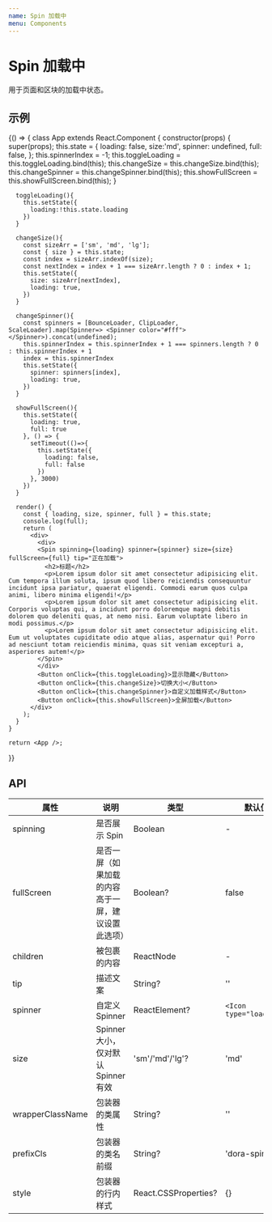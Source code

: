```yaml
---
name: Spin 加载中
menu: Components
---
```



# Spin 加载中

用于页面和区块的加载中状态。

## 示例

<Playground>
  {() => {
    class App extends React.Component {
      constructor(props) {
        super(props);
        this.state = {
          loading: false,
          size:'md',
          spinner: undefined,
          full: false,
        };
        this.spinnerIndex = -1;
        this.toggleLoading = this.toggleLoading.bind(this);
        this.changeSize = this.changeSize.bind(this);
        this.changeSpinner = this.changeSpinner.bind(this);
        this.showFullScreen = this.showFullScreen.bind(this);
      }

      toggleLoading(){
        this.setState({
          loading:!this.state.loading
        })
      }

      changeSize(){
        const sizeArr = ['sm', 'md', 'lg'];
        const { size } = this.state;
        const index = sizeArr.indexOf(size);
        const nextIndex = index + 1 === sizeArr.length ? 0 : index + 1;
        this.setState({
          size: sizeArr[nextIndex],
          loading: true,
        })
      }

      changeSpinner(){
        const spinners = [BounceLoader, ClipLoader, ScaleLoader].map(Spinner=> <Spinner color="#fff"></Spinner>).concat(undefined);
        this.spinnerIndex = this.spinnerIndex + 1 === spinners.length ? 0 : this.spinnerIndex + 1
        index = this.spinnerIndex
        this.setState({
          spinner: spinners[index],
          loading: true,
        })
      }

      showFullScreen(){
        this.setState({
          loading: true,
          full: true
        }, () => {
          setTimeout(()=>{
            this.setState({
              loading: false,
              full: false
            })
          }, 3000)
        })
      }

      render() {
        const { loading, size, spinner, full } = this.state;
        console.log(full);
        return (
          <div>
            <div>
            <Spin spinning={loading} spinner={spinner} size={size} fullScreen={full} tip="正在加载">
              <h2>标题</h2>
              <p>Lorem ipsum dolor sit amet consectetur adipisicing elit. Cum tempora illum soluta, ipsum quod libero reiciendis consequuntur incidunt ipsa pariatur, quaerat eligendi. Commodi earum quos culpa animi, libero minima eligendi!</p>
              <p>Lorem ipsum dolor sit amet consectetur adipisicing elit. Corporis voluptas qui, a incidunt porro doloremque magni debitis dolorem quo deleniti quas, at nemo nisi. Earum voluptate libero in modi possimus.</p>
              <p>Lorem ipsum dolor sit amet consectetur adipisicing elit. Eum ut voluptates cupiditate odio atque alias, aspernatur qui! Porro ad nesciunt totam reiciendis minima, quas sit veniam excepturi a, asperiores autem!</p>
            </Spin>
            </div>
            <Button onClick={this.toggleLoading}>显示隐藏</Button>
            <Button onClick={this.changeSize}>切换大小</Button>
            <Button onClick={this.changeSpinner}>自定义加载样式</Button>
            <Button onClick={this.showFullScreen}>全屏加载</Button>
          </div>
        );
      }
    }

    return <App />;

}}

</Playground>

## API

| 属性             | 说明                                               | 类型                 | 默认值                  |
| ---------------- | -------------------------------------------------- | -------------------- | ----------------------- |
| spinning         | 是否展示 Spin                                      | Boolean              | -                       |
| fullScreen       | 是否一屏（如果加载的内容高于一屏，建议设置此选项） | Boolean?             | false                   |
| children         | 被包裹的内容                                       | ReactNode            | -                       |
| tip              | 描述文案                                           | String?              | ''                      |
| spinner          | 自定义 Spinner                                     | ReactElement?        | `<Icon type="loading">` |
| size             | Spinner 大小，仅对默认 Spinner 有效                | 'sm'/'md'/'lg'?      | 'md'                    |
| wrapperClassName | 包装器的类属性                                     | String?              | ''                      |
| prefixCls        | 包装器的类名前缀                                   | String?              | 'dora-spin'             |
| style            | 包装器的行内样式                                   | React.CSSProperties? | {}                      |
